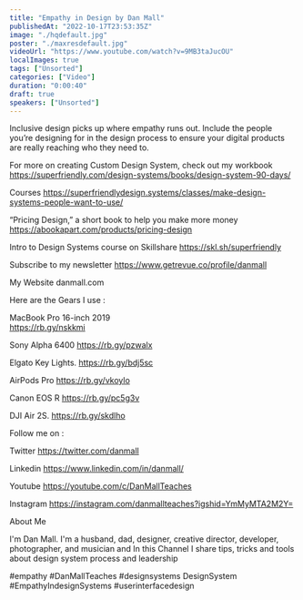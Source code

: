 ```yaml
---
title: "Empathy in Design by Dan Mall"
publishedAt: "2022-10-17T23:53:35Z"
image: "./hqdefault.jpg"
poster: "./maxresdefault.jpg"
videoUrl: "https://www.youtube.com/watch?v=9MB3taJucOU"
localImages: true
tags: ["Unsorted"]
categories: ["Video"]
duration: "0:00:40"
draft: true
speakers: ["Unsorted"]
---
```

Inclusive design picks up where empathy runs out. Include the people you’re designing for in the design process to ensure your digital products are really reaching who they need to.


For more on creating Custom Design System, check out my workbook
https://superfriendly.com/design-systems/books/design-system-90-days/

Courses
https://superfriendlydesign.systems/classes/make-design-systems-people-want-to-use/

“Pricing Design,” a short book to help you make more money
https://abookapart.com/products/pricing-design

Intro to Design Systems course on Skillshare
https://skl.sh/superfriendly

Subscribe to my newsletter
https://www.getrevue.co/profile/danmall

My Website
danmall.com


Here are the Gears I use :

MacBook Pro 16-inch 2019  
https://rb.gy/nskkmi

Sony Alpha 6400
https://rb.gy/pzwalx

Elgato Key Lights.
https://rb.gy/bdj5sc

AirPods Pro
https://rb.gy/vkoylo

Canon EOS R 
https://rb.gy/pc5g3v

DJI Air 2S.
https://rb.gy/skdlho


Follow me on :

Twitter
https://twitter.com/danmall

Linkedin
https://www.linkedin.com/in/danmall/

Youtube
https://youtube.com/c/DanMallTeaches

Instagram
https://instagram.com/danmallteaches?igshid=YmMyMTA2M2Y=


About Me

I'm Dan Mall. I'm a husband, dad, designer, creative director, developer, photographer, and musician and In this Channel I share tips, tricks and tools about design system process and leadership


#empathy #DanMallTeaches #designsystems DesignSystem #EmpathyIndesignSystems  #userinterfacedesign
